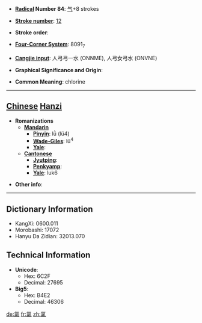 * '''[[Wiktionary:Chinese radical index| Radical]] Number 84''': [[Wiktionary:Chinese radical index 气|气]]+8 strokes

* '''[[Wiktionary:Chinese total strokes index|Stroke number]]''': [[Wiktionary:Chinese total strokes index 12|12]]

* '''Stroke order''': 

* '''[[Wiktionary:Chinese four corner index|Four-Corner System]]''': 8091<sub>7</sub>

* '''[[Wiktionary:Chinese Cangjie index|Cangjie input]]''': 人弓弓一水 (ONNME), 人弓女弓水 (ONVNE)

* '''Graphical Significance and Origin''': 

* '''Common Meaning''': chlorine

----

== [[Chinese]] [[Hanzi]] ==

* '''Romanizations'''
** '''[[Mandarin]]'''
*** '''[[Pinyin]]''': lǜ (lü4)
*** '''[[Wade-Giles]]''': lü<sup>4</sup>
*** '''[[Yale]]''': 
** '''[[Cantonese]]'''
*** '''[[Jyutping]]''':
*** '''[[Penkyamp]]''': 
*** '''[[Yale]]''': luk6

* '''Other info''': 

----

== Dictionary Information ==

* KangXi: 0600.011
* Morobashi: 17072
* Hanyu Da Zidian: 32013.070

== Technical Information ==

* '''Unicode''':
** Hex: 6C2F
** Decimal: 27695
* '''Big5''':
** Hex: B4E2
** Decimal: 46306

[[de:氯]]
[[fr:氯]]
[[zh:氯]]